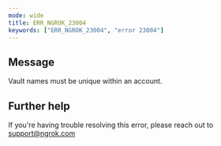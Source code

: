 ```yaml
---
mode: wide
title: ERR_NGROK_23004
keywords: ["ERR_NGROK_23004", "error 23004"]
---
```


## Message

Vault names must be unique within an account.

## Further help

If you're having trouble resolving this error, please reach out to [support@ngrok.com](mailto:support@ngrok.com?subject=Help%20with%20ERR_NGROK_23004)
